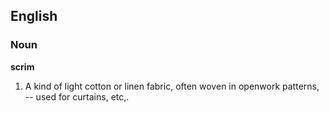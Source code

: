 ==English==

===Noun===

'''scrim'''

#A kind of light cotton or linen fabric, often woven in openwork patterns, -- used for curtains, etc,.